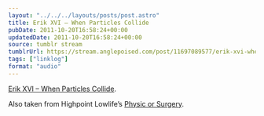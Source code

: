 ```yaml
---
layout: "../../../layouts/posts/post.astro"
title: Erik XVI – When Particles Collide
pubDate: 2011-10-20T16:58:24+00:00
updatedDate: 2011-10-20T16:58:24+00:00
source: tumblr stream
tumblrUrl: https://stream.anglepoised.com/post/11697089577/erik-xvi-when-particles-collide-also-taken-from
tags: ["linklog"]
format: "audio"
---
```


[Erik XVI &#8211; When Particles Collide][1].

Also taken from Highpoint Lowlife&rsquo;s [Physic or Surgery][2].

[1]: http://soundcloud.com/sharevari/erik-xvi-when-particles
[2]: http://highpointlowlife.com/
